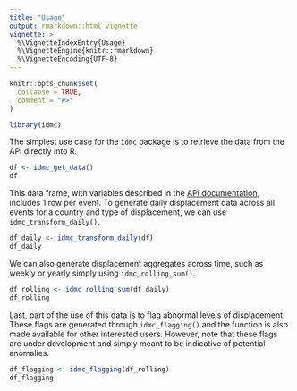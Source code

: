 ```yaml
---
title: "Usage"
output: rmarkdown::html_vignette
vignette: >
  %\VignetteIndexEntry{Usage}
  %\VignetteEngine{knitr::rmarkdown}
  %\VignetteEncoding{UTF-8}
---
```


```r
knitr::opts_chunk$set(
  collapse = TRUE,
  comment = "#>"
)
```

```r
library(idmc)
```

The simplest use case for the `idmc` package is to retrieve the data from the
API directly into R.

```r
df <- idmc_get_data()
df
```

This data frame, with variables described in the
[API documentation](https://www.internal-displacement.org/sites/default/files/IDMC_IDU_API_Codebook_14102020.pdf), includes 1 row per event. To generate daily displacement data across
all events for a country and type of displacement, we can use
`idmc_transform_daily()`.

```r
df_daily <- idmc_transform_daily(df)
df_daily
```

We can also generate displacement aggregates across time, such as weekly or
yearly simply using `idmc_rolling_sum()`.

```r
df_rolling <- idmc_rolling_sum(df_daily)
df_rolling
```

Last, part of the use of this data is to flag abnormal levels of displacement.
These flags are generated through `idmc_flagging()` and the function is
also made available for other interested users. However, note that these flags
are under development and simply meant to be indicative of potential anomalies.

```r
df_flagging <- idmc_flagging(df_rolling)
df_flagging
```
